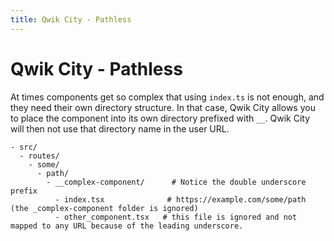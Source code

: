 ```yaml
---
title: Qwik City - Pathless
---
```


# Qwik City - Pathless

At times components get so complex that using `index.ts` is not enough, and they need their own directory structure. In that case, Qwik City allows you to place the component into its own directory prefixed with `__`. Qwik City will then not use that directory name in the user URL.

```
- src/
  - routes/
    - some/           
      - path/
        - __complex-component/      # Notice the double underscore prefix
          - index.tsx              # https://example.com/some/path  (the _complex-component folder is ignored)
          - other_component.tsx   # this file is ignored and not mapped to any URL because of the leading underscore.
```
